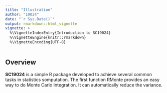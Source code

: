 ```yaml
---
title: "Illustration"
author: "19024"
date: "`r Sys.Date()`"
output: rmarkdown::html_vignette
vignette: >
  %\VignetteIndexEntry{Introduction to SC19024}
  %\VignetteEngine{knitr::rmarkdown}
  %\VignetteEncoding{UTF-8}
---
```


## Overview

__SC19024__ is a simple R package developed to achieve several common tasks in statistics somputation. The first function RMonte provides an easy way to do Monte Carlo Integration. It can automatically reduce the variance.